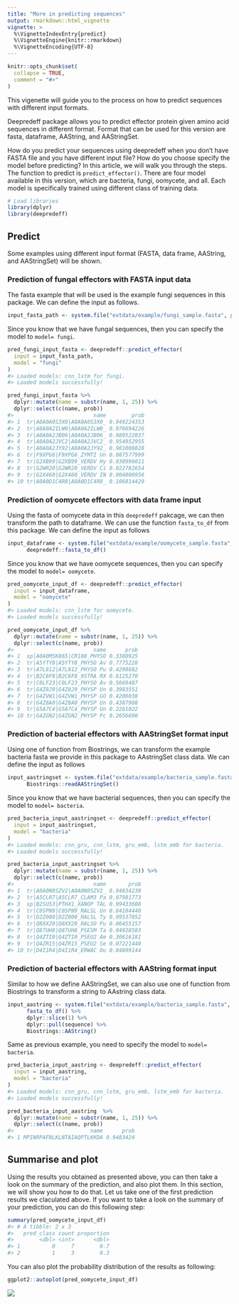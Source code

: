 ```yaml
---
title: "More in predicting sequences"
output: rmarkdown::html_vignette
vignette: >
  %\VignetteIndexEntry{predict}
  %\VignetteEngine{knitr::rmarkdown}
  %\VignetteEncoding{UTF-8}
---
```


```r
knitr::opts_chunk$set(
  collapse = TRUE,
  comment = "#>"
)
```

This vigenette will guide you to the process on how to predict sequences with different input formats. 

Deepredeff package allows you to predict effector protein given amino acid sequences in different format. Format that can be used for this version are fasta, dataframe, AAString, and AAStringSet. 

How do you predict your sequences using deepredeff when you don't have FASTA file and you have different input file? How do you choose specify the model before predicting? In this article, we will walk you through the steps. The function to predict is `predict_effector()`. There are four model available in this version, which are bacteria, fungi, oomycete, and all. Each model is specifically trained using different class of training data.


```r
# Load libraries
library(dplyr)
library(deepredeff)
```

## Predict

Some examples using different input format (FASTA, data frame, AAString, and AAStringSet) will be shown. 

### Prediction of fungal effectors with FASTA input data

The fasta example that will be used is the example fungi sequences in this package. We can define the input as follows.

```r
input_fasta_path <- system.file("extdata/example/fungi_sample.fasta", package = "deepredeff")
```

Since you know that we have fungal sequences, then you can specify the model to `model= fungi`. 

```r
pred_fungi_input_fasta <- deepredeff::predict_effector(
  input = input_fasta_path,
  model = "fungi"
)
#> Loaded models: cnn_lstm for fungi.
#> Loaded models successfully!
```


``` r
pred_fungi_input_fasta %>% 
  dplyr::mutate(name = substr(name, 1, 25)) %>% 
  dplyr::select(c(name, prob))
#>                         name        prob
#> 1  tr|A0A0A0S3X0|A0A0A0S3X0_ 0.949224353
#> 2  tr|A0A0A2ILW0|A0A0A2ILW0_ 0.976694226
#> 3  tr|A0A0A2JB06|A0A0A2JB06_ 0.980522037
#> 4  tr|A0A0A2JVC2|A0A0A2JVC2_ 0.954952955
#> 5  tr|A0A0A2JY92|A0A0A2JY92_ 0.981008828
#> 6  tr|F9XPG6|F9XPG6_ZYMTI Un 0.087577999
#> 7  tr|G2XB99|G2XB99_VERDV Hy 0.038996011
#> 8  tr|G2WR20|G2WR20_VERDV Ci 0.022782654
#> 9  tr|G2X460|G2X460_VERDV IN 0.004808956
#> 10 tr|A0A0D1C4R8|A0A0D1C4R8_ 0.106814429
```

### Prediction of oomycete effectors with data frame input

Using the fasta of oomycete data in this `deepredeff` pakcage, we can then transform the path to dataframe. We can use the function `fasta_to_df` from this package. We can define the input as follows

```r
input_dataframe <- system.file("extdata/example/oomycete_sample.fasta", package = "deepredeff") %>%
      deepredeff::fasta_to_df() 
```

Since you know that we have oomycete sequences, then you can specify the model to `model= oomycete`. 

```r
pred_oomycete_input_df <- deepredeff::predict_effector(
  input = input_dataframe,
  model = "oomycete"
)
#> Loaded models: cnn_lstm for oomycete.
#> Loaded models successfully!
```

```r
pred_oomycete_input_df %>% 
  dplyr::mutate(name = substr(name, 1, 25)) %>% 
  dplyr::select(c(name, prob))
#>                         name      prob
#> 1  sp|A0A0M5K865|CR108_PHYSO 0.3380925
#> 2  tr|A5YTY8|A5YTY8_PHYSO Av 0.7775228
#> 3  tr|A7L812|A7L812_PHYSO Pu 0.4298682
#> 4  tr|B2C6F8|B2C6F8_9STRA RX 0.6125270
#> 5  tr|C0LF23|C0LF23_PHYSO Av 0.5669487
#> 6  tr|G4Z8J9|G4Z8J9_PHYSP Un 0.3983551
#> 7  tr|G4ZVW1|G4ZVW1_PHYSP GO 0.4206038
#> 8  tr|G4Z8A0|G4Z8A0_PHYSP Un 0.4387988
#> 9  tr|G5A7C4|G5A7C4_PHYSP Un 0.2261022
#> 10 tr|G4ZGN2|G4ZGN2_PHYSP Pc 0.2656690
```


### Prediction of bacterial effectors with AAStringSet format input 

Using one of function from Biostrings, we can transform the example bacteria fasta we provide in this package to AAstringSet class data. We can define the input as follows

```r
input_aastringset <- system.file("extdata/example/bacteria_sample.fasta", package = "deepredeff") %>%
      Biostrings::readAAStringSet()
```

Since you know that we have bacterial sequences, then you can specify the model to `model= bacteria`.

```r
pred_bacteria_input_aastringset <- deepredeff::predict_effector(
  input = input_aastringset,
  model = "bacteria"
)
#> Loaded models: cnn_gru, cnn_lstm, gru_emb, lstm_emb for bacteria.
#> Loaded models successfully!
```

```r
pred_bacteria_input_aastringset %>% 
  dplyr::mutate(name = substr(name, 1, 25)) %>% 
  dplyr::select(c(name, prob))
#>                         name       prob
#> 1  tr|A0A0N8SZV2|A0A0N8SZV2_ 0.94834238
#> 2  tr|A5CLR7|A5CLR7_CLAM3 Pa 0.07981773
#> 3  sp|B2SU53|PTHX1_XANOP TAL 0.99433608
#> 4  tr|C0SPN9|C0SPN9_RALSL Un 0.84184440
#> 5  tr|D2Z000|D2Z000_RALSL Ty 0.99537852
#> 6  tr|Q8XX20|Q8XX20_RALSO Pu 0.06455157
#> 7  tr|Q87UH8|Q87UH8_PSESM Ta 0.04928583
#> 8  tr|Q4ZTI0|Q4ZTI0_PSEU2 Am 0.30616181
#> 9  tr|Q4ZR15|Q4ZR15_PSEU2 Se 0.07221440
#> 10 tr|D4I1R4|D4I1R4_ERWAC Ou 0.04899144
```

### Prediction of bacterial effectors with AAString format input 

Similar to how we define AAStringSet, we can also use one of function from Biostrings to transform a string to AAstring class data.

```r
input_aastring <- system.file("extdata/example/bacteria_sample.fasta", package = "deepredeff") %>%
      fasta_to_df() %>%
      dplyr::slice(1) %>%
      dplyr::pull(sequence) %>%
      Biostrings::AAString()
```

Same as previous example, you need to specify the model to `model= bacteria`.

```r
pred_bacteria_input_aastring <- deepredeff::predict_effector(
  input = input_aastring,
  model = "bacteria"
)
#> Loaded models: cnn_gru, cnn_lstm, gru_emb, lstm_emb for bacteria.
#> Loaded models successfully!
```

```r
pred_bacteria_input_aastring  %>% 
  dplyr::mutate(name = substr(name, 1, 25)) %>% 
  dplyr::select(c(name, prob))
#>                        name      prob
#> 1 MPINRPAFNLKLNTAIAQPTLKKDA 0.9483424
```

## Summarise and plot

Using the results you obtained as presented above, you can then take a look on the summary of the prediction, and also plot them. In this section, we will show you how to do that. Let us take one of the first prediction results we claculated above. If you want to take a look on the summary of your prediction, you can do this following step: 

```r
summary(pred_oomycete_input_df)
#> # A tibble: 2 x 3
#>   pred_class count proportion
#>        <dbl> <int>      <dbl>
#> 1          0     7        0.7
#> 2          1     3        0.3
```

You can also plot the probability distribution of the results as following:

```r
ggplot2::autoplot(pred_oomycete_input_df)
```

![](https://i.imgur.com/OWGh8JS.png)
